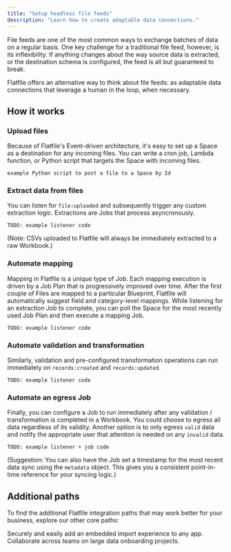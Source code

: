 ```yaml
---
title: "Setup headless file feeds"
description: "Learn how to create adaptable data connections."
---
```


File feeds are one of the most common ways to exchange batches of data on a regular basis. 
One key challenge for a traditional file feed, however, is its inflexibility.
If anything changes about the way source data is extracted, or the destination schema is configured, the feed is all but guaranteed to break.

Flatfile offers an alternative way to think about file feeds: as adaptable data connections that leverage a human in the loop, when necessary.

## How it works

### Upload files
Because of Flatfile's Event-driven architecture, it's easy to set up a Space as a destination for any incoming files. 
You can write a cron job, Lambda function, or Python script that targets the Space with incoming files. 

```
example Python script to post a file to a Space by Id
```

### Extract data from files
You can listen for `file:uploaded` and subsequently trigger any custom extraction logic. Extractions are Jobs that process asyncronously.

```
TODO: example listener code
```

(Note: CSVs uploaded to Flatfile will always be immediately extracted to a raw Workbook.)

### Automate mapping
Mapping in Flatfile is a unique type of Job. Each mapping execution is driven by a Job Plan that is progressively improved over time. 
After the first couple of Files are mapped to a particular Blueprint, Flatfile will automatically suggest field and category-level mappings.
While listening for an extraction Job to complete, you can poll the Space for the most recently used Job Plan and then execute a mapping Job.

```
TODO: example listener code
```

### Automate validation and transformation
Similarly, validation and pre-configured transformation operations can run immediately on `records:created` and `records:updated`.

```
TODO: example listener code
```

### Automate an egress Job
Finally, you can configure a Job to run immediately after any validation / transformation is completed in a Workbook. 
You could choose to egress all data regardless of its validity. Another option is to only egress `valid` data and notify the appropriate user that attention is needed on any `invalid` data.

```
TODO: example listener + job code
```

(Suggestion: You can also have the Job set a timestamp for the most recent data sync using the `metadata` object. 
This gives you a consistent point-in-time reference for your syncing logic.)


## Additional paths

To find the additional Flatfile integration paths that may work better for your business, explore our other core paths:

<CardGroup cols={2}>
    <Card title="Embed in your app" icon="person-to-portal" href="/core-paths/embedding" >
    Securely and easily add an embedded import experience to any app.
  </Card>
  <Card title="Run onboarding projects" icon="arrow-progress" href="collaborate">
    Collaborate across teams on large data onboarding projects.
  </Card>
</CardGroup>
